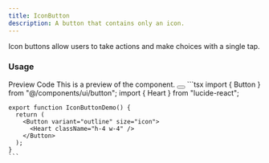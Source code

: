 ```yaml
---
title: IconButton
description: A button that contains only an icon.
---
```

<DocsBornHeader title="IconButton" iconName="MousePointerClick" />
Icon buttons allow users to take actions and make choices with a single tap.

### Usage

<Tabs defaultValue="preview">
  <TabsList>
    <TabsTrigger value="preview">Preview</TabsTrigger>
    <TabsTrigger value="code">Code</TabsTrigger>
  </TabsList>
  <TabsContent value="preview">
    <Callout>This is a preview of the component.</Callout>
    <Button variant="outline" size="icon">
      <Heart className="h-4 w-4" />
    </Button>
  </TabsContent>
  <TabsContent value="code">
    ```tsx
    import { Button } from "@/components/ui/button";
    import { Heart } from "lucide-react";

    export function IconButtonDemo() {
      return (
        <Button variant="outline" size="icon">
          <Heart className="h-4 w-4" />
        </Button>
      );
    }
    ```
  </TabsContent>
</Tabs>
